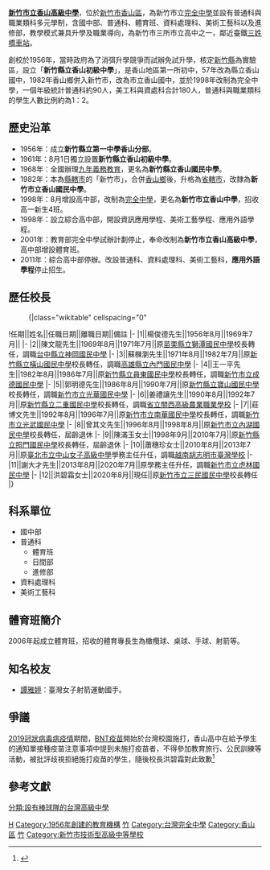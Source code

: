 {{Infobox School
|name=新竹市立香山高級中學 
|other_name=Hsinchu Municipal Hsiang Shan Senior High School
|nickname = 香山高中、香中
|image=[[File:Hsiang_Shan_Senior_High_School_Logo.png|File:Hsiang Shan Senior High School Logo.png]]
|motto=
|established=1956年
|type=[[綜合型高級中等學校|綜合型高級中等學校]]<br>[[完全中學|完全中學]]
|students = 高中部共270人（9班）<br>高職部共540人（18班）
|principal=洪碧霜
|grades=高中部三年制（含體育班）<br>高職部三年制<br>國中部三年制<br>進修部三年制
|athletics=橄欖球 手球隊 桌球隊 射箭隊  
|address={{ROC}}[[臺灣省|臺灣省]]<br>[[新竹市|新竹市]][[香山區|香山區]]元培街124號
|website=https://www.hhjh.hc.edu.tw
|magazine=
}}
'''[[新竹市立香山高級中學|新竹市立香山高級中學]]'''，位於[[新竹市|新竹市]][[香山區|香山區]]，為新竹市立[[完全中學|完全中學]]並設有普通科與職業類科多元學制，含國中部、普通科、體育班、資料處理科、美術工藝科以及進修部，教學模式兼具升學及職業導向，為新竹市三所市立高中之一，鄰近臺鐵[[三姓橋車站|三姓橋車站]]。

創校於1956年，當時政府為了消弭升學競爭而試辦免試升學，核定[[新竹縣|新竹縣]]為實驗區，設立「'''新竹縣立香山初級中學'''」，是香山地區第一所初中，57年改為縣立香山國中，1982年香山鄉併入新竹市，改為市立香山國中，並於1998年改制為完全中學，一個年級統計普通科約90人，美工科與資處科合計180人，普通科與職業類科的學生人數比例約為1：2。

==歷史沿革==
*1956年：成立'''新竹縣立第一中學香山分部'''。
*1961年：8月1日獨立設置'''新竹縣立香山初級中學'''。
*1968年：全國辦理[[九年義務教育|九年義務教育]]，更名為'''新竹縣立香山國民中學'''。
*1982年：本為[[縣轄市|縣轄市]]的「新竹市」，合併[[香山區|香山鄉]]後，升格為[[市_(中華民國)|省轄市]]，改隸為'''新竹市立香山國民中學'''。
*1998年：8月增設高中部，改制為[[完全中學|完全中學]]，更名為'''新竹市立香山中學'''，招收高一新生4班。
*1998年：設立綜合高中部，開設資訊應用學程、美術工藝學程、應用外語學程。
*2001年：教育部完全中學試辦計劃停止，奉命改制為'''新竹市立香山高級中學'''，高中部增設體育班。
*2011年：綜合高中部停辦。改設普通科、資料處理科、美術工藝科，'''應用外語學程'''停止招生。

==歷任校長==
<!--原任校名以任職時校名為主，不需要更為現今名稱-->
:{|class="wikitable" cellspacing="0"
!任期||姓名||任職日期||離職日期||備註
|-
|1||楊俊德先生||1956年8月||1969年7月||
|-
|2||陳文龍先生||1969年8月||1971年7月||原[[苗栗縣立獅潭國民中學|苗栗縣立獅潭國民中學]]校長轉任，調職[[台中市立神岡國民中學|台中縣立神岡國民中學]]
|-
|3||蘇樄瀏先生||1971年8月||1982年7月||原[[新竹縣立橫山國民中學|新竹縣立橫山國民中學]]校長轉任，調職[[高雄市立內門國民中學|高雄縣立內門國民中學]]
|-
|4||王一平先生||1982年8月||1986年7月||原[[新竹縣立員東國民中學|新竹縣立員東國民中學]]校長轉任，調職[[新竹市立成德高級中學|新竹市立成德國民中學]]
|-
|5||郭明德先生||1986年8月||1990年7月||原[[新竹縣立寶山國民中學|新竹縣立寶山國民中學]]校長轉任，調職[[新竹市立光華國民中學|新竹市立光華國民中學]]
|-
|6||姜禮讓先生||1990年8月||1992年7月||原[[新竹縣立二重國民中學|新竹縣立二重國民中學]]校長轉任，調職[[國立關西高級中學|省立關西高級農業職業學校]]
|-
|7||莊博文先生||1992年8月||1996年7月||原[[新竹市立南華國民中學|新竹市立南華國民中學]]校長轉任，調職[[新竹市立光武國民中學|新竹市立光武國民中學]]
|-
|8||曾其文先生||1996年8月||1998年8月||原[[新竹市立內湖國民中學|新竹市立內湖國民中學]]校長轉任，屆齡退休
|-
|9||陳滿玉女士||1998年9月||2010年7月||原[[新竹縣立照門國民中學|新竹縣立照門國民中學]]校長轉任，屆齡退休
|-
|10||蕭穗珍女士||2010年8月||2013年7月||原[[臺北市立中山女子高級中學|臺北市立中山女子高級中學]]學務主任升任，調職[[越南胡志明市臺灣學校|越南胡志明市臺灣學校]]
|-
|11||謝大才先生||2013年8月||2020年7月||原學務主任升任，調職[[新竹市立虎林國民中學|新竹市立虎林國民中學]]
|-
|12||洪碧霜女士||2020年8月||現任||原[[新竹市立三民國民中學|新竹市立三民國民中學]]校長轉任
|}

== 科系單位 ==
*國中部
*普通科
**體育班
**日間部
**進修部
*資料處理科
*美術工藝科
== 體育班簡介 ==
2006年起成立體育班，招收的體育專長生為橄欖球、桌球、手球、射箭等。

== 知名校友 ==
*[[譚雅婷|譚雅婷]]：臺灣女子射箭運動國手。

== 爭議 ==
[[2019冠狀病毒病疫情|2019冠狀病毒病疫情]]期間，[[輝瑞－BioNTech_嚴重特殊傳染性肺炎疫苗|BNT疫苗]]開始於台灣校園施打，香山高中在給予學生的通知單接種疫苗注意事項中提到未施打疫苗者，不得參加教育旅行、公民訓練等活動，被批評歧視拒絕施打疫苗的學生，隨後校長洪碧霜對此致歉<ref>{{Cite web|title=沒打疫苗不能參加校外教學？　香山高中挨轟歧視　校方急徹公告致歉|url=https://www.ftvnews.com.tw/news/detail/2021923S02M1|date=2021-09-23|access-date=2021-10-24|publisher=民視新聞|author=黃兆康|location=新竹|language=zh-hant|archive-date=2021-10-27|archive-url=https://web.archive.org/web/20211027040447/https://www.ftvnews.com.tw/news/detail/2021923S02M1|dead-url=no}}</ref>

==參考文獻==
{{reflist}}

{{新竹縣市高級中等學校}}
{{新竹市國民中小學}}

[[Category:新竹市高級中等學校|H]]
[[Category:1956年創建的教育機構|Category:1956年創建的教育機構]]
[[Category:臺灣公立普通型高級中等學校|竹]]
[[Category:台灣完全中學|Category:台灣完全中學]]
[[Category:香山區|Category:香山區]]
[[Category:中華民國公立技術型高級中等學校|竹]]
[[Category:新竹市技術型高級中等學校|Category:新竹市技術型高級中等學校]]
[[分類:設有棒球隊的台灣高級中學|分類:設有棒球隊的台灣高級中學]]